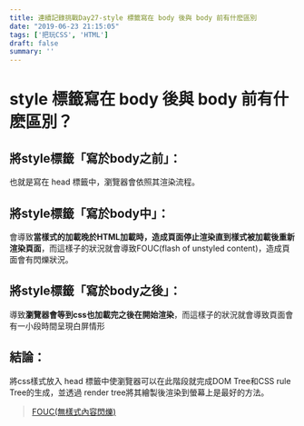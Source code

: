```yaml
---
title: 連續記錄挑戰Day27-style 標籤寫在 body 後與 body 前有什麽區別
date: "2019-06-23 21:15:05"
tags: ['把玩CSS', 'HTML']
draft: false
summary: ''
---
```


# style 標籤寫在 body 後與 body 前有什麽區別？


## 將style標籤「寫於body之前」：
也就是寫在 head 標籤中，瀏覽器會依照其渲染流程。


## 將style標籤「寫於body中」：
會導致**當樣式的加載晚於HTML加載時，造成頁面停止渲染直到樣式被加載後重新渲染頁面**，而這樣子的狀況就會導致FOUC(flash of unstyled content)，造成頁面會有閃爍狀況。

## 將style標籤「寫於body之後」：
導致**瀏覽器會等到css也加載完之後在開始渲染**，而這樣子的狀況就會導致頁面會有一小段時間呈現白屏情形

## 結論：
將css樣式放入 head 標籤中使瀏覽器可以在此階段就完成DOM Tree和CSS rule Tree的生成，並透過 render tree將其繪製後渲染到螢幕上是最好的方法。


>[FOUC(無樣式內容閃爍)](http://xbhong.top/2018/04/14/FOUC/)


